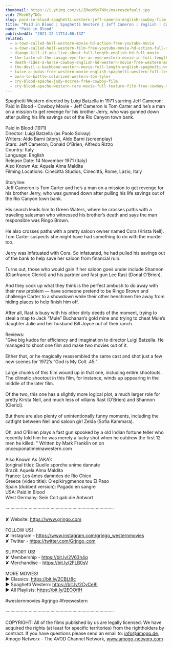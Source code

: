```yaml
---
thumbnail: https://i.ytimg.com/vi/ZMeeWSyTNOc/maxresdefault.jpg
vid: ZMeeWSyTNOc
slug: paid-in-blood-spaghetti-western-jeff-cameron-english-cowboy-film
title: "Paid in Blood | Spaghetti Western | Jeff Cameron | English | Cowboy Film"
name: "Paid in Blood"
publishedAt: "2021-12-11T14:00:13Z"
related:
  - a-town-called-hell-western-movie-hd-action-free-youtube-movie
  - a-town-called-hell-western-film-free-youtube-movie-hd-action-full-movie
  - django-kill-if-you-live-shoot-full-length-english-hd-full-movie
  - the-taste-of-the-savage-eye-for-an-eye-western-movie-in-full-length-english-free-feature-film
  - death-rides-a-horse-cowboy-english-hd-western-movie-free-western-movies
  - the-devil-s-backbone-western-movie-full-length-english-spaghetti-western-cowboyfilm-watchfree
  - twice-a-judas-free-western-movie-english-spaghetti-western-full-length
  - born-to-battle-colorized-western-tom-tyler
  - cry-blood-apache-jody-mccrea-free-cowboy-film
  - cry-blood-apache-western-rare-movie-full-feature-film-free-cowboy-movie
---
```


Spaghetti Western directed by Luigi Batzella in 1971 starring Jeff Cameron: Paid in Blood - Cowboy Movie - Jeff Cameron is Tom Carter and he’s a man on a mission to get revenge for his brother Jerry, who was gunned down after pulling his life savings out of the Rio Canyon town bank.<br />
<br />
Paid in Blood (1971)<br />
Director: Luigi Batzella (as Paolo Solvay)<br />
Writers: Aldo Barni (story), Aldo Barni (screenplay) <br />
Stars: Jeff Cameron, Donald O'Brien, Alfredo Rizzo <br />
Country: Italy<br />
Language: English<br />
Release Date: 14 November 1971 (Italy) <br />
Also Known As: Aquela Alma Maldita <br />
Filming Locations: Cinecittà Studios, Cinecittà, Rome, Lazio, Italy <br />
<br />
Storyline: <br />
Jeff Cameron is Tom Carter and he’s a man on a mission to get revenge for his brother Jerry, who was gunned down after pulling his life savings out of the Rio Canyon town bank.<br />
<br />
His search leads him to Green Waters, where he crosses paths with a traveling salesman who witnessed his brother’s death and says the man responsible was Ringo Brown.<br />
<br />
He also crosses paths with a pretty saloon owner named Cora (Krista Nell). Tom Carter suspects she might have had something to do with the murder too.<br />
<br />
Jerry was infatuated with Cora. So infatuated, he had pulled his savings out of the bank to help save her saloon from financial ruin.<br />
<br />
Turns out, those who would gain if her saloon goes under include Shannon (Gianfranco Clerici) and his partner and fast gun Lee Rast (Donal O’Brien).<br />
<br />
And they cook up what they think is the perfect ambush to do away with their new problem — have someone pretend to be Ringo Brown and challenge Carter to a showdown while their other henchmen fire away from hiding places to help finish him off.<br />
<br />
After all, Rast is busy with his other dirty deeds of the moment, trying to steal a map to Jack “Mule” Buchanan’s gold mine and trying to cheat Mule’s daughter Julie and her husband Bill Joyce out of their ranch.<br />
<br />
Reviews: <br />
"Give big kudos for efficiency and imagination to director Luigi Batzella. He managed to shoot one film and make two movies out of it.<br />
<br />
Either that, or he magically reassembled the same cast and shot just a few new scenes for 1972’s “God is My Colt .45.”<br />
<br />
Large chunks of this film wound up in that one, including entire shootouts. The climatic shootout in this film, for instance, winds up appearing in the middle of the later film.<br />
<br />
Of the two, this one has a slightly more logical plot, a much larger role for pretty Kirsta Nell, and much less of villains Rast (O’Brien) and Shannon (Clerici).<br />
<br />
But there are also plenty of unintentionally funny moments, including the catfight between Nell and saloon girl Zelda (Sofia Kammara).<br />
<br />
Oh, and O’Brien plays a fast gun spooked by a old Indian fortune teller who recently told him he was merely a lucky shot when he outdrew the first 12 men he killed. " Written by Mark Franklin on on onceuponatimeinawestern.com<br />
<br />
Also Known As (AKA): <br />
(original title): Quelle sporche anime dannate<br />
Brazil: Aquela Alma Maldita<br />
France: Les âmes damnées de Rio Chico<br />
Greece (video title): O epikirygmenos tou El Paso<br />
Spain (dubbed version): Pagado en sangre<br />
USA: Paid in Blood<br />
West Germany: Sein Colt gab die Antwort<br />
<br />
····················································································<br />
<br />
✘ Website: https://www.grjngo.com<br />
<br />
FOLLOW US!<br />
✘ Instagram - https://www.instagram.com/grjngo_westernmovies<br />
✘ Twitter - https://twitter.com/Grjngo_com<br />
<br />
SUPPORT US!<br />
✘ Membership - https://bit.ly/2V63h4q<br />
✘ Merchandise - https://bit.ly/2FLB0sV<br />
<br />
MORE MOVIES! <br />
► Classics: https://bit.ly/2CBLt8c <br />
► Spaghetti Western: https://bit.ly/2CyCe8I <br />
► All Playlists: https://bit.ly/2EOOfIH <br />
<br />
#westernmovies #grjngo #freewestern<br />
<br />
····················································································<br />
<br />
COPYRIGHT: All of the films published by us are legally licensed. We have acquired the rights (at least for specific territories) from the rightholders by contract. If you have questions please send an email to: info@amogo.de, Amogo Networx - The AVOD Channel Network, www.amogo-networx.com